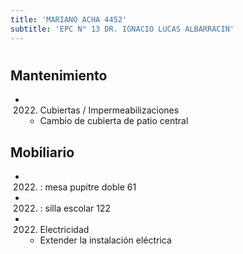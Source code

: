 ```yaml
---
title: 'MARIANO ACHA 4452'
subtitle: 'EPC N° 13 DR. IGNACIO LUCAS ALBARRACIN'
---
```


#


## Mantenimiento

*  (2022) Cubiertas / Impermeabilizaciones 
    + Cambio de cubierta de patio central


## Mobiliario

*  (2022) : mesa pupitre doble 61 

*  (2022) : silla escolar 122 




*  (2022) Electricidad 
    + Extender la instalación eléctrica



